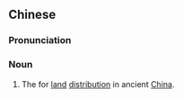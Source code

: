 ==Chinese==
{{zh-forms|type=22}}
{{wikipedia|lang=zh}}

===Pronunciation===
{{zh-pron
|m=jǐngtián zhìdù
|c=zeng2 tin4 zai3 dou6,zing2 tin4 zai3 dou6
|c_note=zeng2 tin4 zai3 dou6 - vernacular; zing2 tin4 zai3 dou6 - literary
|cat=n
}}

===Noun===
{{zh-noun}}

# {{lb|zh|historical}} The {{w|well-field system}} for [[land]] [[distribution]] in ancient [[China]].